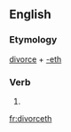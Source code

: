 ==English==

===Etymology===
[[divorce]] + [[-eth]]

===Verb===
{{infl|en|verb form}}

# {{archaic third-person singular of|divorce}}

[[fr:divorceth]]